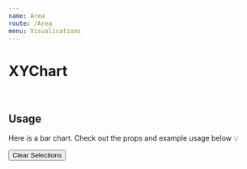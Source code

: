 ```yaml
---
name: Area
route: /Area
menu: Visualisations
---
```


<h1 style={{ margin: '0px' }}>XYChart</h1>

<br />

## Usage

Here is a bar chart.
Check out the props and example usage below 💡


<Playground>
<Motor  
 config={config}>  
  <Filter label='CanonicalDate' dimension={['CanonicalDate']} />
  <Filter label='Forcast Day' dimension={['Forcast Day']} />
    <Button type="clearSelections">Clear Selections</Button>
    <Area // width={750} height={400}  events={true}
       colorTheme="bio"
       //   fillStyle={{style:'Linear',fillFrom : '#adb5bd', fillTo : '#ccb5bd'}}
       // fillStyle={{style:"Linear", fillFrom : "#c21500",fillTo : "#ffc500"}}
      // stacked  // add this prop to amke stacked
      // formatTooltipDate="%B %Y"
      // parseDateFormat="%d/%m/%Y"
      // showClosestItem={false}
      // useSingleColor
      stacked
      showCrossHair={false}
      showLabels={true}
      selectionMethod="click"
      showPoints={true}
      // showPoints='star'
      cols={[
      { qField: 'CanonicalDate', qLabel: 'Canonical Date' },
   { qField: '=Sum([Hours])', qLabel: 'Hours' ,qChartType:'bar', qFillStyle:"LightGreen"},
     { qField: '=Sum([Forcast Day])', qLabel: 'Forcast Day',qChartType:'line',  qFillStyle:"PurpleOrangle",qShowPoints:{ symbol: 'circle', size: 100} ,  },
    ]}/>
  </Motor>
</Playground>
